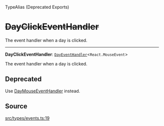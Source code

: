 <SectionTitle>TypeAlias (Deprecated Exports)</SectionTitle>

# ~~DayClickEventHandler~~

<Description>
The event handler when a day is clicked.
</Description>

---

<a id="undefined" name="undefined"></a>

<SignatureMemberIdentifier>**DayClickEventHandler**: [`DayEventHandler`](/api/next/type-aliases/DayEventHandler.md)\<`React.MouseEvent`\></SignatureMemberIdentifier>

The event handler when a day is clicked.

## Deprecated

Use [DayMouseEventHandler](/api/next/type-aliases/DayMouseEventHandler.md) instead.

## Source

[src/types/events.ts:19](https://github.com/gpbl/react-day-picker/blob/next/src/types/events.ts#L19)
